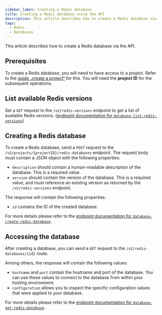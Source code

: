 ```yaml
---
sidebar_label: Creating a Redis database
title: Creating a Redis database using the API
description: This article describes how to create a Redis database via the API
tags:
  - Redis
  - Databases
---
```


This article describes how to create a Redis database via the API.

## Prerequisites

To create a Redis database, you will need to have access to a project. Refer to the [guide „create a project“](./create-project) for this. You will need the **project ID** for the subsequent operations.

## List available Redis versions

Set a `GET` request to the `/v2/redis-versions` endpoint to get a list of available Redis versions. ([endpoint documentation for `database-list-redis-versions`](https://developer.mittwald.de/reference/v2#tag/Database/operation/database-list-redis-versions))

## Creating a Redis database

To create a Redis database, send a `POST` request to the `/v2/projects/{projectID}/redis-databases` endpoint. The request body must contain a JSON object with the following properties:

- `description` should contain a human-readable description of the database. This is a required value.
- `version` should contain the version of the database. This is a required value, and must reference an existing version as returned by the `/v2/redis-versions` endpoint.

The response will contain the following properties:

- `id` contains the ID of the created database.

For more details please refer to the [endpoint documentation for `database-create-redis-database`](https://developer.mittwald.de/reference/v2#tag/Database/operation/database-create-redis-database).

## Accessing the database

After creating a database, you can send a `GET` request to the `/v2/redis-databases/{id}` route.

Among others, the response will contain the following values:

- `hostname` and `port` contain the hostname and port of the database. You can use these values to connect to the database from within your hosting environment.
- `configuration` allows you to inspect the specific configuration values that were applied to your database.

For more details please refer to the [endpoint documentation for `database-get-redis-database`](https://developer.mittwald.de/reference/v2#tag/Database/operation/database-get-redis-database).
